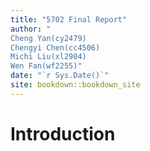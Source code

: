 --- 
title: "5702 Final Report"
author: "
Cheng Yan(cy2479)
Chengyi Chen(cc4506)
Michi Liu(xl2904)
Wen Fan(wf2255)"
date: "`r Sys.Date()`"
site: bookdown::bookdown_site
---

# Introduction


